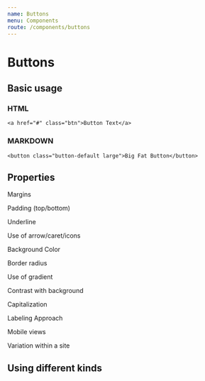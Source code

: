 ```yaml
---
name: Buttons
menu: Components
route: /components/buttons
---
```


# Buttons

## Basic usage

### HTML

`<a href="#" class="btn">Button Text</a>`

### MARKDOWN 

`<button class="button-default large">Big Fat Button</button>`

## Properties

Margins

Padding (top/bottom)

Underline

Use of arrow/caret/icons

Background Color

Border radius

Use of gradient

Contrast with background

Capitalization

Labeling Approach

Mobile views

Variation within a site

## Using different kinds